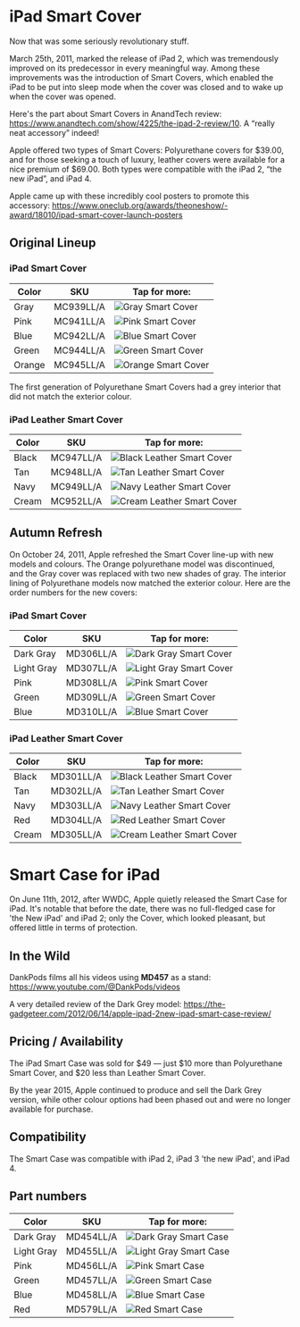 

# iPad Smart Cover

Now that was some seriously revolutionary stuff.

March 25th, 2011, marked the release of iPad 2, which was tremendously improved on its predecessor in every meaningful way. Among these improvements was the introduction of Smart Covers, which enabled the iPad to be put into sleep mode when the cover was closed and to wake up when the cover was opened.

Here's the part about Smart Covers in AnandTech review: https://www.anandtech.com/show/4225/the-ipad-2-review/10. A “really neat accessory” indeed!

Apple offered two types of Smart Covers: Polyurethane covers for \$39.00, and for those seeking a touch of luxury, leather covers were available for a nice premium of \$69.00. Both types were compatible with the iPad 2, “the new iPad”, and iPad 4.

Apple came up with these incredibly cool posters to promote this accessory: https://www.oneclub.org/awards/theoneshow/-award/18010/ipad-smart-cover-launch-posters

## Original Lineup

### iPad Smart Cover

| Color | SKU | Tap for more: |
| --- | --- | --- |
| Gray | MC939<wbr/>LL/A | <Link href="/ancient/ipad_2/MC939"><img src="https://cloudfront.everycase.org/everypreview/MC939.webp" alt="Gray Smart Cover"/></Link> |
| Pink | MC941<wbr/>LL/A | <Link href="/ancient/ipad_2/MC941"><img src="https://cloudfront.everycase.org/everypreview/MC941.webp" alt="Pink Smart Cover"/></Link> |
| Blue | MC942<wbr/>LL/A | <Link href="/ancient/ipad_2/MC942"><img src="https://cloudfront.everycase.org/everypreview/MC942.webp" alt="Blue Smart Cover"/></Link> |
| Green | MC944<wbr/>LL/A | <Link href="/ancient/ipad_2/MC944"><img src="https://cloudfront.everycase.org/everypreview/MC944.webp" alt="Green Smart Cover"/></Link> |
| Orange | MC945<wbr/>LL/A | <Link href="/ancient/ipad_2/MC945"><img src="https://cloudfront.everycase.org/everypreview/MC945.webp" alt="Orange Smart Cover"/></Link> |

The first generation of Polyurethane Smart Covers had a grey interior that did not match the exterior colour.

### iPad Leather Smart Cover

| Color | SKU | Tap for more: |
| --- | --- | --- |
| Black | MC947<wbr/>LL/A | <Link href="/ancient/ipad_2/MC947"><img src="https://cloudfront.everycase.org/everypreview/MC947.webp" alt="Black Leather Smart Cover"/></Link> |
| Tan | MC948<wbr/>LL/A | <Link href="/ancient/ipad_2/MC948"><img src="https://cloudfront.everycase.org/everypreview/MC948.webp" alt="Tan Leather Smart Cover"/></Link> |
| Navy | MC949<wbr/>LL/A | <Link href="/ancient/ipad_2/MC949"><img src="https://cloudfront.everycase.org/everypreview/MC949.webp" alt="Navy Leather Smart Cover"/></Link> |
| Cream | MC952<wbr/>LL/A | <Link href="/ancient/ipad_2/MC952"><img src="https://cloudfront.everycase.org/everypreview/MC952.webp" alt="Cream Leather Smart Cover"/></Link> |

## Autumn Refresh

On October 24, 2011, Apple refreshed the Smart Cover line-up with new models and colours. The Orange polyurethane model was discontinued, and the Gray cover was replaced with two new shades of gray. The interior lining of Polyurethane models now matched the exterior colour. Here are the order numbers for the new covers:

### iPad Smart Cover

| Color | SKU | Tap for more: |
| --- | --- | --- |
| Dark Gray | MD306<wbr/>LL/A | <Link href="/ancient/ipad_2/MD306"><img src="https://cloudfront.everycase.org/everypreview/MD306.webp" alt="Dark Gray Smart Cover"/></Link> |
| Light Gray | MD307<wbr/>LL/A | <Link href="/ancient/ipad_2/MD307"><img src="https://cloudfront.everycase.org/everypreview/MD307.webp" alt="Light Gray Smart Cover"/></Link> |
| Pink | MD308<wbr/>LL/A | <Link href="/ancient/ipad_2/MD308"><img src="https://cloudfront.everycase.org/everypreview/MD308.webp" alt="Pink Smart Cover"/></Link> |
| Green | MD309<wbr/>LL/A | <Link href="/ancient/ipad_2/MD309"><img src="https://cloudfront.everycase.org/everypreview/MD309.webp" alt="Green Smart Cover"/></Link> |
| Blue | MD310<wbr/>LL/A | <Link href="/ancient/ipad_2/MD310"><img src="https://cloudfront.everycase.org/everypreview/MD310.webp" alt="Blue Smart Cover"/></Link> |

### iPad Leather Smart Cover

| Color | SKU | Tap for more: |
| --- | --- | --- |
| Black | MD301<wbr/>LL/A | <Link href="/ancient/ipad_2/MD301"><img src="https://cloudfront.everycase.org/everypreview/MD301.webp" alt="Black Leather Smart Cover"/></Link> |
| Tan | MD302<wbr/>LL/A | <Link href="/ancient/ipad_2/MD302"><img src="https://cloudfront.everycase.org/everypreview/MD302.webp" alt="Tan Leather Smart Cover"/></Link> |
| Navy | MD303<wbr/>LL/A | <Link href="/ancient/ipad_2/MD303"><img src="https://cloudfront.everycase.org/everypreview/MD303.webp" alt="Navy Leather Smart Cover"/></Link> |
| Red | MD304<wbr/>LL/A | <Link href="/ancient/ipad_2/MD304"><img src="https://cloudfront.everycase.org/everypreview/MD304.webp" alt="Red Leather Smart Cover"/></Link> |
| Cream | MD305<wbr/>LL/A | <Link href="/ancient/ipad_2/MD305"><img src="https://cloudfront.everycase.org/everypreview/MD305.webp" alt="Cream Leather Smart Cover"/></Link> |

# Smart Case for iPad

On June 11th, 2012, after WWDC, Apple quietly released the Smart Case for iPad. It's notable that before the date, there was no full-fledged case for 'the New iPad' and iPad 2; only the Cover, which looked pleasant, but offered little in terms of protection.

## In the Wild

DankPods films all his videos using **MD457** as a stand: https://www.youtube.com/@DankPods/videos

A very detailed review of the Dark Grey model: https://the-gadgeteer.com/2012/06/14/apple-ipad-2new-ipad-smart-case-review/

## Pricing / Availability

The iPad Smart Case was sold for \$49 — just \$10 more than Polyurethane Smart Cover, and $20 less than Leather Smart Cover.

By the year 2015, Apple continued to produce and sell the Dark Grey version, while other colour options had been phased out and were no longer available for purchase.

## Compatibility

The Smart Case was compatible with iPad 2, iPad 3 'the new iPad', and iPad 4.

## Part numbers

| Color | SKU | Tap for more: |
| --- | --- | --- |
| Dark Gray | MD454<wbr/>LL/A | <Link href="/ancient/ipad_2/MD454"><img src="https://cloudfront.everycase.org/everypreview/MD454.webp" alt="Dark Gray Smart Case"/></Link> |
| Light Gray | MD455<wbr/>LL/A | <Link href="/ancient/ipad_2/MD455"><img src="https://cloudfront.everycase.org/everypreview/MD455.webp" alt="Light Gray Smart Case"/></Link> |
| Pink | MD456<wbr/>LL/A | <Link href="/ancient/ipad_2/MD456"><img src="https://cloudfront.everycase.org/everypreview/MD456.webp" alt="Pink Smart Case"/></Link> |
| Green | MD457<wbr/>LL/A | <Link href="/ancient/ipad_2/MD457"><img src="https://cloudfront.everycase.org/everypreview/MD457.webp" alt="Green Smart Case"/></Link> |
| Blue | MD458<wbr/>LL/A | <Link href="/ancient/ipad_2/MD458"><img src="https://cloudfront.everycase.org/everypreview/MD458.webp" alt="Blue Smart Case"/></Link> |
| Red | MD579<wbr/>LL/A | <Link href="/ancient/ipad_2/MD579"><img src="https://cloudfront.everycase.org/everypreview/MD579.webp" alt="Red Smart Case"/></Link> |
